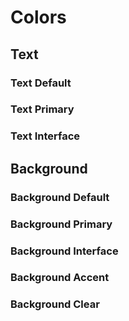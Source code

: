 
<Meta title="Design Tokens/Colors" />

# Colors

## Text

### Text Default

<DesignTokenDocBlock
  categoryName="Colors: Text Default"
  maxHeight={600}
  viewType="card"
/>

### Text Primary

<DesignTokenDocBlock
  categoryName="Colors: Text Primary"
  maxHeight={600}
  viewType="card"
/>

### Text Interface

<DesignTokenDocBlock
  categoryName="Colors: Text Interface"
  maxHeight={600}
  viewType="card"
/>

## Background

### Background Default

<DesignTokenDocBlock
  categoryName="Colors: Background Default"
  maxHeight={600}
  viewType="card"
/>

### Background Primary

<DesignTokenDocBlock
  categoryName="Colors: Background Primary"
  maxHeight={600}
  viewType="card"
/>

### Background Interface

<DesignTokenDocBlock
  categoryName="Colors: Background Interface"
  maxHeight={600}
  viewType="card"
/>

### Background Accent

<DesignTokenDocBlock
  categoryName="Colors: Background Accent"
  maxHeight={600}
  viewType="card"
/>

### Background Clear

<DesignTokenDocBlock
  categoryName="Colors: Background Clear"
  maxHeight={600}
  viewType="card"
/>

